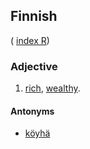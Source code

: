 ==Finnish==
( [[Wiktionary:Finnish_index_r|index R]])

===Adjective===

# [[rich]], [[wealthy]].

====Antonyms====

*[[köyhä]]